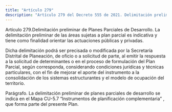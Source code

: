 ```yaml
---
title: "Artículo 279"
description: "Artículo 279 del Decreto 555 de 2021. Delimitación preliminar de Planes Parciales de Desarrollo."
---
```


Artículo 279.Delimitación preliminar de Planes Parciales de Desarrollo. La delimitación preliminar de las áreas sujetas a plan parcial es indicativa y tiene como finalidad orientar las actuaciones públicas y privadas.
 
Dicha delimitación podrá ser precisada o modificada por la Secretaría Distrital de Planeación, de oficio o a solicitud de parte, al emitir la respuesta a la solicitud de determinantes o en el proceso de formulación del Plan Parcial, según corresponda, considerando condiciones jurídicas y técnicas particulares, con el fin de mejorar el aporte del instrumento a la consolidación de los sistemas estructurantes y el modelo de ocupación del territorio.
 
Parágrafo. La delimitación preliminar de planes parciales de desarrollo se indica en el Mapa CU-5.7 “Instrumentos de planificación complementaria” , que forma parte del presente Plan.